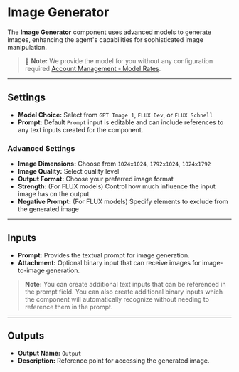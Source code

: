 # Image Generator

The **Image Generator** component uses advanced models to generate images, enhancing the agent's capabilities for sophisticated image manipulation.

> 📝 **Note:** We provide the model for you without any configuration required [Account Management - Model Rates](/docs/account-management/model-rates).

<Arcade  src="https://demo.arcade.software/AroFQEL8xuIPIjCGhH7H?embed&embed_mobile=tab&embed_desktop=inline&show_copy_link=true" title="Image Generator | SmythOS"/>

---

## Settings

- **Model Choice:** Select from `GPT Image 1`, `FLUX Dev`, or `FLUX Schnell`
- **Prompt:** Default `Prompt` input is editable and can include references to any text inputs created for the component.

### Advanced Settings

- **Image Dimensions:** Choose from `1024x1024`, `1792x1024`, `1024x1792`
- **Image Quality:** Select quality level
- **Output Format:** Choose your preferred image format
- **Strength:** (For FLUX models) Control how much influence the input image has on the output
- **Negative Prompt:** (For FLUX models) Specify elements to exclude from the generated image

---

## Inputs

- **Prompt:** Provides the textual prompt for image generation.
- **Attachment:** Optional binary input that can receive images for image-to-image generation.

> **Note:** You can create additional text inputs that can be referenced in the prompt field. You can also create additional binary inputs which the component will automatically recognize without needing to reference them in the prompt.

---

## Outputs

- **Output Name:** `Output`
- **Description:** Reference point for accessing the generated image.